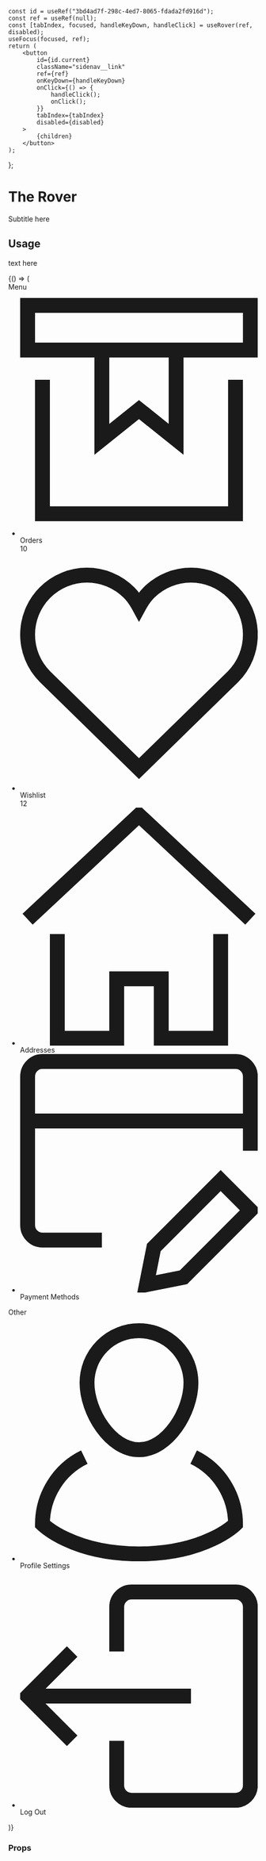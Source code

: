 
<Meta title="Components" component={RoverProvider} />

<style>{`
	.sidenav {
		display: flex;
		flex-direction: column;
		justify-content: flex-start;
		align-items: flex-start;
		width: 20rem;
		font-family: sans-serif;
	}

	.sidenav__label {
		height: 1.5rem;
		margin: 0 0 1rem 0;
		padding: 0;
		border: 0;
		text-align: left;
		color: #555;
		font-size: 12px;
		text-transform: uppercase;
		letter-spacing: 1px;
	}

	.sidenav__label,
	.sidenav__list {
		width: 100%;
	}

	.sidenav__list {
		display: flex;
		flex-direction: column;
		justify-content: flex-start;
		align-items: flex-start;
		margin: 0 0 1.5rem 0;
		padding: 0;
		list-style-type: none;
		gap: 0.5rem;
	}

	.sidenav__list li,
	.sidenav__link {
		height: 3rem;
		display: flex;
		flex-direction: row;
		align-items: center;
	}

	.sidenav__link {
		flex-direction: space-between;
		appearance: none;
		border: none;
		background: transparent;
		padding: 0.25rem 1rem;
		border-radius: 0.25rem;
	}

	.sidenav__link:focus {
		outline: 1px solid #fff;
		outline-offset: -4px;
	}

	.sidenav__link[tabindex='0'] {
		background-color: black;
		color: white;
	}

	.sidenav__link[tabindex='0'] .sidenav__counter {
		background-color: #fff;
		color: black;
	}

	.sidenav__list li,
	.sidenav__list button,
	.sidenav__left {
		display: flex;
		width: 100%;
	}

	.sidenav__icon {
		width: 1.25rem;
		height: 1.25rem;
		margin-right: 0.5rem;
	}

	.sidenav__link-text {
		margin: 0;
		padding: 0;
		border: 0;
		white-space: nowrap;
		overflow: hidden;
		text-overflow: ellipsis;
		margin-right: 0.5rem;
		font-size: 1.25rem;
	}

	.sidenav__counter {
		padding: 2px 8px;
		background-color: #b9b9b9;
		color: #222;
		border-radius: 1.25rem;
		justify-self: flex-end
	}
`}</style>

	const id = useRef("3bd4ad7f-298c-4ed7-8065-fdada2fd916d");
	const ref = useRef(null);
	const [tabIndex, focused, handleKeyDown, handleClick] = useRover(ref, disabled);
	useFocus(focused, ref);
	return (
		<button
			id={id.current}
			className="sidenav__link"
			ref={ref}
			onKeyDown={handleKeyDown}
			onClick={() => {
				handleClick();
				onClick();
			}}
			tabIndex={tabIndex}
			disabled={disabled}
		>
			{children}
		</button>
	);
};

# The Rover

<Subtitle>Subtitle here</Subtitle>

## Usage

text here

<Canvas>
	<Story name="The Rover">
		{() => (
			<RoverProvider direction="vertical">
				<nav className="sidenav" id="sidenav">
					<span className="sidenav__label">Menu</span>
					<ul className="sidenav__list">
						<li>
							<SidenavLink disabled={false} onClick={action("Button One clicked")}>
								<div className="sidenav__left">
									<svg className="sidenav__icon" viewBox="0 0 16 16" aria-hidden="true">
										<g fill="none" strokeWidth="1" stroke="currentColor" strokeLinecap="round" strokeLinejoin="round">
											<polyline points="10.5,3.5 10.5,9.5 8,7.5 5.5,9.5 5.5,3.5" />
											<rect x="0.5" y="0.5" width="15" height="3"></rect>
											<polyline points="14.5,5.5 14.5,14.5 1.5,14.5 1.5,5.5" />
										</g>
									</svg>
									<span className="sidenav__link-text">Orders</span>
								</div>
								<span className="sidenav__counter">10</span>
							</SidenavLink>
						</li>
						<li>
							<SidenavLink disabled={false} onClick={action("Button Two clicked")}>
								<div className="sidenav__left">
									<svg className="sidenav__icon" viewBox="0 0 16 16" aria-hidden="true">
										<path
											fill="none"
											stroke="currentColor"
											strokeWidth="1"
											strokeLinecap="round"
											strokeLinejoin="round"
											d="M14.328,2.672 c-1.562-1.562-4.095-1.562-5.657,0C8.391,2.952,8.18,3.27,8,3.601c-0.18-0.331-0.391-0.65-0.672-0.93 c-1.562-1.562-4.095-1.562-5.657,0c-1.562,1.562-1.562,4.095,0,5.657L8,14.5l6.328-6.172C15.891,6.766,15.891,4.234,14.328,2.672z"
										></path>
									</svg>
									<span className="sidenav__link-text">Wishlist</span>
								</div>
								<span className="sidenav__counter">12</span>
							</SidenavLink>
						</li>
						<li>
							<SidenavLink disabled={false} onClick={action("Button Three clicked")}>
								<div className="sidenav__left">
									<svg className="sidenav__icon" viewBox="0 0 16 16" aria-hidden="true">
										<g fill="none" strokeWidth="1" stroke="currentColor" strokeLinecap="round" strokeLinejoin="round">
											<polyline points=" 15.5,7.5 8,0.5 0.5,7.5" />
											<polyline points="2.5,8.5 2.5,15.5 6.5,15.5 6.5,11.5 9.5,11.5 9.5,15.5 13.5,15.5 13.5,8.5" />
										</g>
									</svg>
									<span className="sidenav__link-text">Addresses</span>
								</div>
							</SidenavLink>
						</li>
						<li>
							<SidenavLink disabled={false} onClick={action("Button Four clicked")}>
								<div className="sidenav__left">
									<svg className="sidenav__icon" viewBox="0 0 16 16" aria-hidden="true">
										<g fill="none" strokeWidth="1" stroke="currentColor" strokeLinecap="round" strokeLinejoin="round">
											<line x1="0.5" y1="4.5" x2="15.5" y2="4.5"></line>
											<path d="M5.5,12.5h-4 c-0.552,0-1-0.448-1-1v-10c0-0.552,0.448-1,1-1h13c0.552,0,1,0.448,1,1v5"></path>
											<polygon points="11,15 8.5,15.5 9,13 13.5,8.5 15.5,10.5 "></polygon>
										</g>
									</svg>
									<span className="sidenav__link-text">Payment Methods</span>
								</div>
							</SidenavLink>
						</li>
					</ul>
					<span className="sidenav__label">Other</span>
					<ul className="sidenav__list">
						<li>
							<SidenavLink disabled={false} onClick={action("Button Five clicked")}>
								<div className="sidenav__left">
									<svg className="sidenav__icon" viewBox="0 0 16 16" aria-hidden="true">
										<g fill="none" strokeWidth="1" stroke="currentColor" strokeLinecap="round" strokeLinejoin="round">
											<path d="M4.318,9A5,5,0,0,0,1.5,13.5h0s2,2,6.5,2,6.5-2,6.5-2h0A5,5,0,0,0,11.681,9"></path>
											<path d="M11.5,4c0,1.933-1.567,4.5-3.5,4.5S4.5,5.933,4.5,4a3.5,3.5,0,0,1,7,0Z"></path>
										</g>
									</svg>
									<span className="sidenav__link-text">Profile Settings</span>
								</div>
							</SidenavLink>
						</li>
						<li>
							<SidenavLink disabled={false} onClick={action("Button Six clicked")}>
								<div className="sidenav__left">
									<svg className="sidenav__icon" viewBox="0 0 16 16" aria-hidden="true">
										<g fill="none" strokeWidth="1" stroke="currentColor" strokeLinecap="round" strokeLinejoin="round">
											<path d="M6.5,5.5v-3 c0-0.552,0.448-1,1-1h7c0.552,0,1,0.448,1,1v12c0,0.552-0.448,1-1,1h-7c-0.552,0-1-0.448-1-1v-3"></path>
											<line x1="11.5" y1="8.5" x2="0.5" y2="8.5"></line>
											<polyline points="3.5,5.5 0.5,8.5 3.5,11.5" />
										</g>
									</svg>
									<span className="sidenav__link-text">Log Out</span>
								</div>
							</SidenavLink>
						</li>
					</ul>
				</nav>
			</RoverProvider>
		)}
	</Story>
</Canvas>

### Props

<ArgsTable story="The Rover" />

